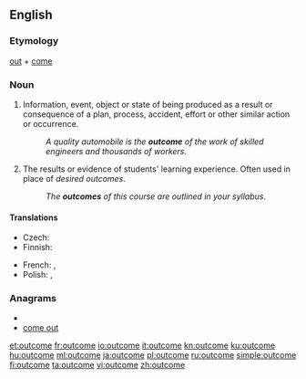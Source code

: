 {{wikipedia}}
==English==

===Etymology===
[[out]] + [[come]]

===Noun===
{{en-noun}}

# Information, event, object or state of being produced as a result or consequence of a plan, process, accident, effort or other similar action or occurrence.
#: ''A quality automobile is the '''outcome''' of the work of skilled engineers and thousands of workers.''
# {{context|education}} The results or evidence of students' learning experience. Often used in place of ''desired outcomes''.
#: ''The '''outcomes''' of this course are outlined in your syllabus.''

====Translations====
{{trans-top|result}}
* Czech: {{t+|cs|výsledek|m}}
* Finnish: {{t+|fi|tulos}}
{{trans-mid}}
* French: {{t+|fr|issue|f}}, {{t+|fr|résultat|m}}
* Polish: {{t+|pl|rezultat}},  {{t|pl|wynik}}
{{trans-bottom}}

===Anagrams===
* {{alphagram|cemootu}}
* [[come out#English|come out]]

[[et:outcome]]
[[fr:outcome]]
[[io:outcome]]
[[it:outcome]]
[[kn:outcome]]
[[ku:outcome]]
[[hu:outcome]]
[[ml:outcome]]
[[ja:outcome]]
[[pl:outcome]]
[[ru:outcome]]
[[simple:outcome]]
[[fi:outcome]]
[[ta:outcome]]
[[vi:outcome]]
[[zh:outcome]]